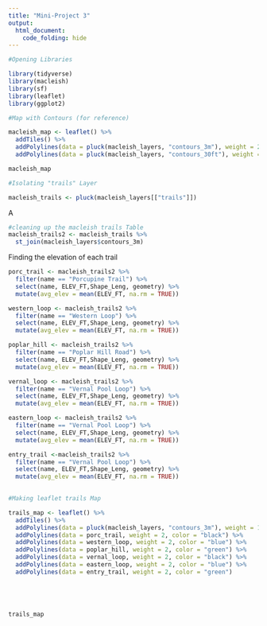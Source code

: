 ```yaml
---
title: "Mini-Project 3"
output: 
  html_document:
    code_folding: hide
---
```


```r
#Opening Libraries

library(tidyverse)
library(macleish)
library(sf)
library(leaflet)
library(ggplot2)
```

```r

#Map with Contours (for reference)

macleish_map <- leaflet() %>%
  addTiles() %>%
  addPolylines(data = pluck(macleish_layers, "contours_3m"), weight = 2) %>%
  addPolylines(data = pluck(macleish_layers, "contours_30ft"), weight = 2, color = "red")

macleish_map
```

```r
#Isolating "trails" Layer

macleish_trails <- pluck(macleish_layers[["trails"]])
```
A 
```r
#cleaning up the macleish trails Table 
macleish_trails2 <- macleish_trails %>%
  st_join(macleish_layers$contours_3m)

```



Finding the elevation of each trail 
```r
porc_trail <- macleish_trails2 %>%
  filter(name == "Porcupine Trail") %>%
  select(name, ELEV_FT,Shape_Leng, geometry) %>%
  mutate(avg_elev = mean(ELEV_FT, na.rm = TRUE)) 

western_loop <- macleish_trails2 %>%
  filter(name == "Western Loop") %>%
  select(name, ELEV_FT,Shape_Leng, geometry) %>%
  mutate(avg_elev = mean(ELEV_FT, na.rm = TRUE))

poplar_hill <- macleish_trails2 %>%
  filter(name == "Poplar Hill Road") %>%
  select(name, ELEV_FT,Shape_Leng, geometry) %>%
  mutate(avg_elev = mean(ELEV_FT, na.rm = TRUE))

vernal_loop <- macleish_trails2 %>%
  filter(name == "Vernal Pool Loop") %>%
  select(name, ELEV_FT,Shape_Leng, geometry) %>%
  mutate(avg_elev = mean(ELEV_FT, na.rm = TRUE))

eastern_loop <- macleish_trails2 %>%
  filter(name == "Vernal Pool Loop") %>%
  select(name, ELEV_FT,Shape_Leng, geometry) %>%
  mutate(avg_elev = mean(ELEV_FT, na.rm = TRUE))

entry_trail <-macleish_trails2 %>%
  filter(name == "Vernal Pool Loop") %>%
  select(name, ELEV_FT,Shape_Leng, geometry) %>%
  mutate(avg_elev = mean(ELEV_FT, na.rm = TRUE))
  
```

  

```r
#Making leaflet trails Map

trails_map <- leaflet() %>%
  addTiles() %>%
  addPolylines(data = pluck(macleish_layers, "contours_3m"), weight = 1, color = "red") %>%
  addPolylines(data = porc_trail, weight = 2, color = "black") %>%
  addPolylines(data = western_loop, weight = 2, color = "blue") %>%
  addPolylines(data = poplar_hill, weight = 2, color = "green") %>%
  addPolylines(data = vernal_loop, weight = 2, color = "black") %>%
  addPolylines(data = eastern_loop, weight = 2, color = "blue") %>%
  addPolylines(data = entry_trail, weight = 2, color = "green")





trails_map
```



